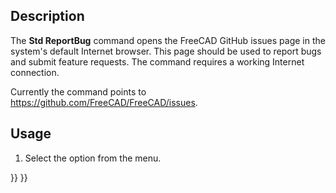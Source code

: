 <languages/>
<translate>

<!--T:1-->
{{Docnav
|[[Std_FreeCADForum|FreeCADForum]]
|[[Std_RestartInSafeMode|RestartInSafeMode]]
|[[Std_Help_Menu|Std Help Menu]]
|IconL=Std_FreeCADForum.svg
|IconR=Std_RestartInSafeMode.svg
|IconC=Freecad.svg
}}

<!--T:2-->
{{GuiCommand
|Name=Std ReportBug
|MenuLocation=Help → Report an Issue
|Workbenches=All
|Version=0.20
}}

==Description== <!--T:3-->

<!--T:4-->
The '''Std ReportBug''' command opens the FreeCAD GitHub issues page in the system's default Internet browser. This page should be used to report bugs and submit feature requests. The command requires a working Internet connection.

<!--T:5-->
Currently the command points to [https://github.com/FreeCAD/FreeCAD/issues https://github.com/FreeCAD/FreeCAD/issues].

==Usage== <!--T:6-->

<!--T:7-->
# Select the {{MenuCommand|Help → [[Image:Std_ReportBug.svg|16px]] Report an Issue}} option from the menu.


<!--T:8-->
{{Docnav
|[[Std_FreeCADForum|FreeCADForum]]
|[[Std_RestartInSafeMode|RestartInSafeMode]]
|[[Std_Help_Menu|Std Help Menu]]
|IconL=Std_FreeCADForum.svg
|IconR=Std_RestartInSafeMode.svg
|IconC=Freecad.svg
}}

</translate>
{{Std_Base_navi{{#translation:}}}}
{{Userdocnavi{{#translation:}}}}